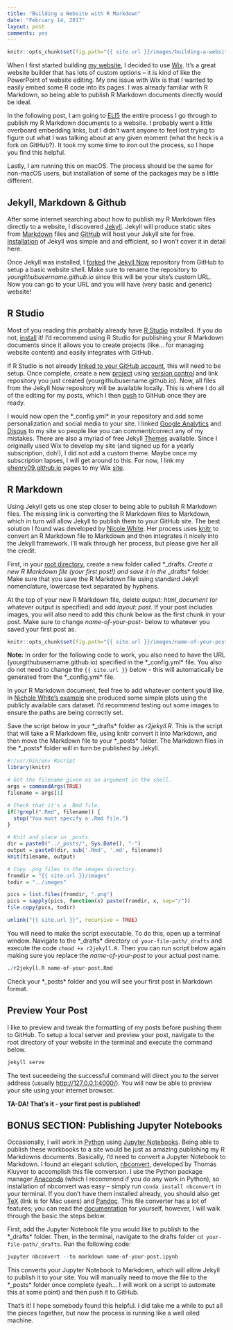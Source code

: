 ```yaml
---
title: "Building a Website with R Markdown"
date: "February 14, 2017"
layout: post
comments: yes
---
```


```r
knitr::opts_chunk$set(fig.path="{{ site.url }}/images/building-a-website-with-r-markdown")
```

When I first started building [my website](http://www.elliothenry.com/), I decided to use [Wix](http://www.wix.com/). It's a great website builder that has lots of custom options -- it is kind of like the PowerPoint of website editing. My one issue with Wix is that I wanted to easily embed some R code into its pages. I was already familiar with R Markdown, so being able to publish R Markdown documents directly would be ideal. 

In the following post, I am going to [ELI5](https://www.reddit.com/r/explainlikeimfive/) the entire process I go through to publish my R Markdown documents to a website. I probably went a little overboard embedding links, but I didn't want anyone to feel lost trying to figure out what I was talking about at any given moment (what the heck is a fork on GitHub?). It took my some time to iron out the process, so I hope you find this helpful.

Lastly, I am running this on macOS. The process should be the same for non-macOS users, but installation of some of the packages may be a little different.

## Jekyll, Markdown & Github

After some internet searching about how to publish my R Markdown files directly to a website, I discovered [Jekyll](https://jekyllrb.com/). Jekyll will produce static sites from [Markdown](https://guides.github.com/features/mastering-markdown/) files and [GitHub](https://github.com/) will host your Jekyll site for free. [Installation](https://jekyllrb.com/docs/installation/) of Jekyll was simple and and efficient, so I won't cover it in detail here.

Once Jekyll was installed, I [forked](https://help.github.com/articles/fork-a-repo/) the [Jekyll Now](https://github.com/barryclark/jekyll-now) repository from GitHub to setup a basic website shell. Make sure to rename the repository to *yourgithubusername.github.io* since this will be your site's custom URL. Now you can go to your URL and you will have (very basic and generic) website!

## R Studio

Most of you reading this probably already have [R Studio](https://www.rstudio.com/) installed. If you do not, [install](https://www.rstudio.com/products/rstudio/download/) it! I'd recommend using R Studio for publishing your R Markdown documents since it allows you to create projects (like... for managing website content) and easily integrates with GitHub.

If R Studio is not already [linked to your GitHub account](https://www.r-bloggers.com/rstudio-and-github/), this will need to be setup. Once complete, create a new [project](https://support.rstudio.com/hc/en-us/articles/200526207-Using-Projects) using [version control](https://support.rstudio.com/hc/en-us/articles/200532077-Version-Control-with-Git-and-SVN) and link repository you just created (yourgithubusername.github.io). Now, all files from the Jekyll Now repository will be available locally. This is where I do all of the editing for my posts, which I then [push](https://help.github.com/articles/pushing-to-a-remote/) to GitHub once they are ready.

I would now open the *_config.yml* in your repository and add some personalization and social media to your site. I linked [Google Analytics](https://www.google.com/analytics/) and [Disqus](https://disqus.com/) to my site so people like you can comment/correct any of my mistakes. There are also a myriad of free Jekyll [Themes](http://jekyll.tips/templates/) available. Since I originally used Wix to develop my site (and signed up for a yearly subscription, doh!), I did not add a custom theme. Maybe once my subscription lapses, I will get around to this. For now, I link my [ehenry09.github.io](https://ehenry09.github.io/) pages to my Wix [site](http://www.elliothenry.com/).

## R Markdown

Using Jekyll gets us one step closer to being able to publish R Markdown files. The missing link is converting the R Markdown files to Markdown, which in turn will allow Jekyll to publish them to your GitHub site. The best solution I found was developed by [Nicole White](https://nicolewhite.github.io/2015/02/07/r-blogging-with-rmarkdown-knitr-jekyll.html). Her process uses [knitr](http://yihui.name/knitr/) to convert an R Markdown file to Markdown and then integrates it nicely into the Jekyll framework. I'll walk through her process, but please give her all the credit. 

First, in your [root directory](https://en.wikipedia.org/wiki/Root_directory), create a new folder called *_drafts*. Create a new R Markdown file (your first post!) and save it in the *_drafts* folder. Make sure that you save the R Markdown file using standard Jekyll nomenclature, lowercase text separated by hyphens.

At the top of your new R Markdown file, delete *output: html_document* (or whatever output is specified) and add *layout: post*. If your post includes images, you will also need to add this chunk below as the first chunk in your post. Make sure to change *name-of-your-post-* below to whatever you saved your first post as. 

```r
knitr::opts_chunk$set(fig.path="{{ site.url }}/images/name-of-your-post-")
```

**Note:** In order for the following code to work, you also need to have the URL (yourgithubusername.github.io) specified in the *_config.yml* file. You also do not need to change the `{{ site.url }}` below - this will automatically be generated from the *_config.yml* file.

In your R Markdown document, feel free to add whatever content you'd like. In [Nichole White's example](http://nicolewhite.github.io/r-knitr-jekyll/2015/02/07/exploring-the-cars-dataset.html) she produced some simple plots using the publicly available cars dataset. I'd recommend testing out some images to ensure the paths are being correctly set.

Save the script below in your *_drafts* folder as *r2jekyll.R*. This is the script that will take a R Markdown file, using knitr convert it into Markdown, and then move the Markdown file to your *_posts* folder. The Markdown files in the *_posts* folder will in turn be published by Jekyll.

```r
#!/usr/bin/env Rscript
library(knitr)

# Get the filename given as an argument in the shell.
args = commandArgs(TRUE)
filename = args[1]

# Check that it's a .Rmd file.
if(!grepl(".Rmd", filename)) {
  stop("You must specify a .Rmd file.")
}

# Knit and place in _posts.
dir = paste0("../_posts/", Sys.Date(), "-")
output = paste0(dir, sub('.Rmd', '.md', filename))
knit(filename, output)

# Copy .png files to the images directory.
fromdir = "{{ site.url }}/images"
todir = "../images"

pics = list.files(fromdir, ".png")
pics = sapply(pics, function(x) paste(fromdir, x, sep="/"))
file.copy(pics, todir)

unlink("{{ site.url }}", recursive = TRUE)
```

You will need to make the script executable. To do this, open up a terminal window. Navigate to the *_drafts* directory `cd your-file-path/_drafts` and execute the code `chmod +x r2jekyll.R`. Then you can run script below again making sure you replace the *name-of-your-post* to your actual post name. 

```r
./r2jekyll.R name-of-your-post.Rmd
```

Check your *_posts* folder and you will see your first post in Markdown format.

## Preview Your Post

I like to preview and tweak the formatting of my posts before pushing them to GitHub. To setup a local server and preview your post, navigate to the root directory of your website in the terminal and execute the command below.

```r
jekyll serve
```

The text suceedeing the successful command will direct you to the server address (usually [http://127.0.0.1:4000/](http://127.0.0.1:4000/)). You will now be able to preview your site using your internet browser.

**TA-DA! That's it - your first post is published!**

## BONUS SECTION: Publishing Jupyter Notebooks

Occasionally, I will work in [Python](https://www.python.org/) using [Jupyter Notebooks](http://jupyter.org/). Being able to publish these workbooks to a site would be just as amazing publishing my R Markdowns documents. Basically, I'd need to convert a Jupyter Notebook to Markdown. I found an elegant solution, [nbconvert](https://github.com/jupyter/nbconvert), developed by Thomas Kluyver to accomplish this file conversion. I use the Python package manager [Anaconda](https://www.continuum.io/downloads) (which I recommend if you do any work in Python), so installation of nbconvert was easy -- simply run `conda install nbconvert` in your terminal. If you don't have them installed already, you should also get [TeX](http://tug.org/mactex/) (link is for Mac users) and [Pandoc](http://pandoc.org/installing.html). This file converter has a lot of features; you can read the [documentation](https://nbconvert.readthedocs.io/en/latest/) for yourself, however, I will walk through the basic the steps below.

First, add the Jupyter Notebook file you would like to publish to the *_drafts* folder. Then, in the terminal, navigate to the drafts folder `cd your-file-path/_drafts`. Run the following code:

```r
jupyter nbconvert --to markdown name-of-your-post.ipynb
```

This converts your Jupyter Notebook to Markdown, which will allow Jekyll to publish it to your site. You will manually need to move the file to the *_posts* folder once complete (yeah... I will work on a script to automate this at some point) and then push it to GitHub.

That's it! I hope somebody found this helpful. I did take me a while to put all the pieces together, but now the process is running like a well oiled machine.